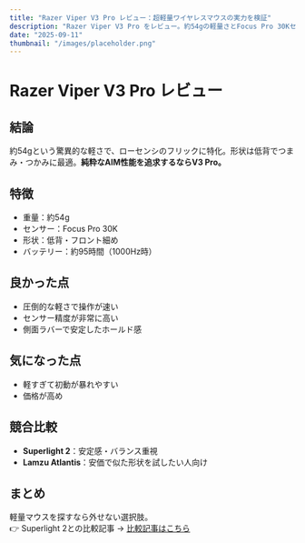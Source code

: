 ```yaml
---
title: "Razer Viper V3 Pro レビュー：超軽量ワイヤレスマウスの実力を検証"
description: "Razer Viper V3 Pro をレビュー。約54gの軽量さとFocus Pro 30Kセンサーを搭載し、Superlight 2との違いも詳しく解説します。"
date: "2025-09-11"
thumbnail: "/images/placeholder.png"
---
```


# Razer Viper V3 Pro レビュー

## 結論
約54gという驚異的な軽さで、ローセンシのフリックに特化。形状は低背でつまみ・つかみに最適。**純粋なAIM性能を追求するならV3 Pro。**

## 特徴
- 重量：約54g  
- センサー：Focus Pro 30K  
- 形状：低背・フロント細め  
- バッテリー：約95時間（1000Hz時）  

## 良かった点
- 圧倒的な軽さで操作が速い  
- センサー精度が非常に高い  
- 側面ラバーで安定したホールド感  

## 気になった点
- 軽すぎて初動が暴れやすい  
- 価格が高め  

## 競合比較
- **Superlight 2**：安定感・バランス重視  
- **Lamzu Atlantis**：安価で似た形状を試したい人向け  

## まとめ
軽量マウスを探すなら外せない選択肢。  
👉 Superlight 2との比較記事 → [比較記事はこちら](/blog/superlight2-vs-viper)

